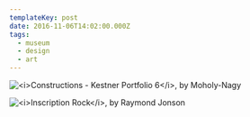 ```yaml
---
templateKey: post
date: 2016-11-06T14:02:00.000Z
tags:
  - museum
  - design
  - art
---
```

![](../../assets/art/20161106-constructions.jpg "<i>Constructions - Kestner Portfolio 6</i>, by Moholy-Nagy")

![](../../assets/art/20161106-inscription-rock.jpg "<i>Inscription Rock</i>, by Raymond Jonson")